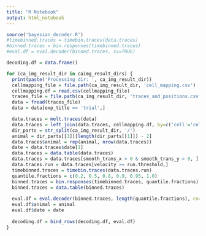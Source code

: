 ```yaml
---
title: "R Notebook"
output: html_notebook
---
```


```r
source('bayesian_decoder.R')
#timebinned.traces = timebin.traces(data.traces)
#binned.traces = bin.responses(timebinned.traces)
#eval.df = eval.decoder(binned.traces, cv=TRUE)
```



```r

decoding.df = data.frame()

for (ca_img_result_dir in caimg_result_dirs) {
  print(paste('Processing dir: ', ca_img_result_dir))
  cellmapping_file = file.path(ca_img_result_dir, 'cell_mapping.csv')
  cellmapping.df = read.csv(cellmapping_file)
  traces_file = file.path(ca_img_result_dir, 'traces_and_positions.csv')
  data = fread(traces_file)
  data = data[exp_title == 'trial',]

  data.traces = melt.traces(data)
  data.traces = left_join(data.traces, cellmapping.df, by=c('cell'='cell_no'))
  dir_parts = str_split(ca_img_result_dir, '/')
  animal = dir_parts[[1]][length(dir_parts[[1]]) - 2]
  data.traces$animal = rep(animal, nrow(data.traces))
  date = data.traces$date[1]
  data.traces = data.table(data.traces)
  data.traces = data.traces[smooth_trans_x > 0 & smooth_trans_y > 0, ]
  data.traces.run = data.traces[velocity >= run.threshold,]
  timebinned.traces = timebin.traces(data.traces.run)
  quantile.fractions = c(0.2, 0.5, 0.8, 0.9, 0.95, 1.0)
  binned.traces = bin.responses(timebinned.traces, quantile.fractions)
  binned.traces = data.table(binned.traces)
  
  eval.df = eval.decoder(binned.traces, length(quantile.fractions), cv=FALSE)
  eval.df$animal = animal
  eval.df$date = date
  
  decoding.df = bind_rows(decoding.df, eval.df)
}
```


